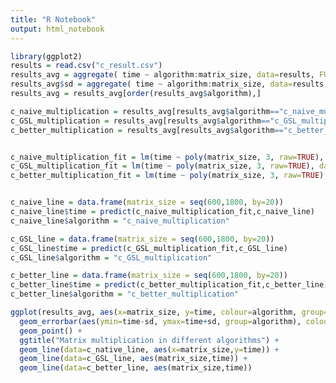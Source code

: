 ```yaml
---
title: "R Notebook"
output: html_notebook
---
```


```r
library(ggplot2)
results = read.csv("c_result.csv")
results_avg = aggregate( time ~ algorithm:matrix_size, data=results, FUN=mean)
results_avg$sd = aggregate( time ~ algorithm:matrix_size, data=results, FUN=sd)$time
results_avg = results_avg[order(results_avg$algorithm),]

c_naive_multiplication = results_avg[results_avg$algorithm=="c_naive_multiplication",]
c_GSL_multiplication = results_avg[results_avg$algorithm=="c_GSL_multiplication",]
c_better_multiplication = results_avg[results_avg$algorithm=="c_better_multiplication",]


c_naive_multiplication_fit = lm(time ~ poly(matrix_size, 3, raw=TRUE), data=c_naive_multiplication)
c_GSL_multiplication_fit = lm(time ~ poly(matrix_size, 3, raw=TRUE), data=c_GSL_multiplication)
c_better_multiplication_fit = lm(time ~ poly(matrix_size, 3, raw=TRUE), data=c_better_multiplication)


c_naive_line = data.frame(matrix_size = seq(600,1800, by=20))
c_naive_line$time = predict(c_naive_multiplication_fit,c_naive_line)
c_naive_line$algorithm = "c_naive_multiplication"

c_GSL_line = data.frame(matrix_size = seq(600,1800, by=20))
c_GSL_line$time = predict(c_GSL_multiplication_fit,c_GSL_line)
c_GSL_line$algorithm = "c_GSL_multiplication"

c_better_line = data.frame(matrix_size = seq(600,1800, by=20))
c_better_line$time = predict(c_better_multiplication_fit,c_better_line)
c_better_line$algorithm = "c_better_multiplication"

ggplot(results_avg, aes(x=matrix_size, y=time, colour=algorithm, group=algorithm)) +
  geom_errorbar(aes(ymin=time-sd, ymax=time+sd, group=algorithm), colour="black", width=0.25) +
  geom_point() +
  ggtitle("Matrix multiplication in different algorithms") + 
  geom_line(data=c_native_line, aes(x=matrix_size,y=time)) + 
  geom_line(data=c_GSL_line, aes(matrix_size,time)) + 
  geom_line(data=c_better_line, aes(matrix_size,time))
```


